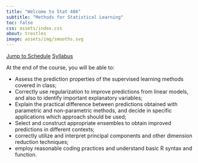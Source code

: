 ```yaml
---
title: "Welcome to Stat 406"
subtitle: "Methods for Statistical Learning"
toc: false
css: assets/index.css
about: trestles
image: assets/img/smooths.svg
---
```




::: {.hero-buttons}
[Jump to Schedule](https://ubc-stat.github.io/stat-406-lectures/){.btn-action-primary .btn-action .btn .btn-lg role="button"}
[Syllabus](syllabus.qmd){.btn-action-secondary .btn-action .btn .btn-lg role="button"}
::: 


At the end of the course, you will be able to: 

* Assess the prediction properties of the supervised learning methods covered in class; 
* Correctly use regularization to improve predictions from linear models, and also to identify important explanatory variables; 
* Explain the practical
difference between predictions obtained with parametric and non-parametric methods, and decide in specific applications which approach should be used; 
* Select and construct appropriate ensembles to obtain improved predictions in different contexts; 
* correctly utilize and interpret principal components and other dimension reduction techniques;
* employ reasonable coding practices and understand basic R syntax and function.
